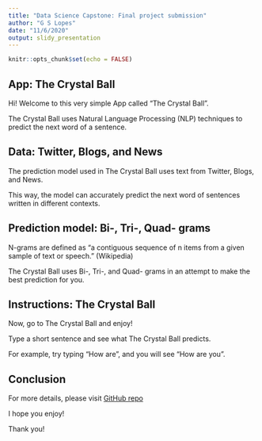 ---
title: "Data Science Capstone: Final project submission"
author: "G S Lopes"
date: "11/6/2020"
output: slidy_presentation
---

```{r setup, include=FALSE}
knitr::opts_chunk$set(echo = FALSE)
```

## App: The Crystal Ball

Hi! Welcome to this very simple App called "The Crystal Ball".

The Crystal Ball uses Natural Language Processing (NLP) techniques to predict the next word of a sentence.

## Data: Twitter, Blogs, and News

The prediction model used in The Crystal Ball uses text from Twitter, Blogs, and News.

This way, the model can accurately predict the next word of sentences written in different contexts.

## Prediction model: Bi-, Tri-, Quad- grams

N-grams are defined as "a contiguous sequence of n items from a given sample of text or speech." (Wikipedia)

The Crystal Ball uses Bi-, Tri-, and Quad- grams in an attempt to make the best prediction for you.

## Instructions: The Crystal Ball

Now, go to The Crystal Ball and enjoy!

Type a short sentence and see what The Crystal Ball predicts.

For example, try typing "How are", and you will see "How are you".

## Conclusion

For more details, please visit [GitHub repo](https://github.com/guislopes/Coursera_Capstone)

I hope you enjoy!

Thank you!


